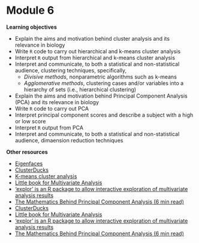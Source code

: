 # Module 6

**Learning objectives**

+ Explain the aims and motivation behind cluster analysis and its relevance in biology
+ Write `R` code to carry out hierarchical and k-means cluster analysis
+ Interpret `R` output from hierarchical and k-means cluster analysis
+ Interpret and communicate, to both a statistical and non-statistical audience, clustering techniques, specifically,
    + *Divisive methods*, nonparametric algorithms such as k-means 
    + *Agglomerative methods*, clustering cases and/or variables into a hierarchy of sets (i.e., hierarchical clustering)
+ Explain the aims and motivation behind Principal Component Analysis (PCA) and its relevance in biology
+ Write `R` code to carry out PCA
+ Interpret principal component scores and describe a subject with a high or low score
+ Interpret `R` output from PCA 
+ Interpret and communicate, to both a statistical and non-statistical audience, dimaension reduction techniques



**Other resources**

+ [Eigenfaces](https://cmjt.github.io/statbiscuits/eigenfaces.html)
+ [ClusterDucks](https://cmjt.github.io/statbiscuits/clusterducks.html)
+ [K-means cluster analysis](https://uc-r.github.io/kmeans_clustering)
+ [Little book for Multivariate Analysis](https://little-book-of-r-for-multivariate-analysis.readthedocs.io/en/latest/index.html)
+ ['explor' is an R package to allow interactive exploration of multivariate analysis results](https://juba.github.io/explor/)
+ [The Mathematics Behind Principal Component Analysis (6 min read)](https://towardsdatascience.com/the-mathematics-behind-principal-component-analysis-fff2d7f4b643)
+ [ClusterDucks](https://cmjt.github.io/statbiscuits/clusterducks.html)
+ [Little book for Multivariate Analysis](https://little-book-of-r-for-multivariate-analysis.readthedocs.io/en/latest/index.html)
+ ['explor' is an R package to allow interactive exploration of multivariate analysis results](https://juba.github.io/explor/)
+ [The Mathematics Behind Principal Component Analysis (6 min read)](https://towardsdatascience.com/the-mathematics-behind-principal-component-analysis-fff2d7f4b643)

